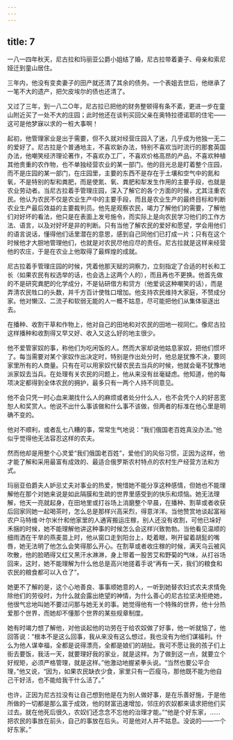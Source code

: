 ```yaml
---
---
---
```

title: 7
---





一八一四年秋天，尼古拉和玛丽亚公爵小姐结了婚，尼古拉带着妻子、母亲和索尼娅迁到童山居住。

三年内，他没有变卖妻子的田产就还清了其余的债务。一个表姐去世后，他继承了一笔不大的遗产，把欠皮埃尔的债也还清了。

又过了三年，到一八二○年，尼古拉已把他的财务整顿得有条不紊，更进一步在童山附近买了一处不大的庄园；此时他还在谈判买回父亲在奥特拉德诺耶的住宅——这可是他梦寐以求的一桩大事啊！

起初，他管理家业是出于需要，但不久就对经营庄园入了迷，几乎成为他独一无二的爱好了。尼古拉是个普通地主，不喜欢新办法，特别不喜欢当时流行的那套英国办法，他嘲笑经济理论著作，不喜欢办工厂，不喜欢价格高昂的产品，不喜欢种植其他贵重的农作物，也不单独经营农业的某一部门。他的目光总是盯着整个庄园，而不是庄园的某一部门，在庄园里，主要的东西不是存在于土壤和空气中的氮和氧，不是特别的犁和粪肥，而是使氮、氧、粪肥和犁发生作用的主要手段，也就是农业劳动者。当尼古拉着手管理庄园，深入了解它的各个方面的时候，尤其注重农民。他认为农民不仅是农业生产中的主要手段，而且是农业生产的最终目标和判断农业生产最后效益的主要裁判员。他先是观察农民，竭力了解他们的需要，了解他们对好坏的看法，他只是在表面上发号施令，而实际上是向农民学习他们的工作方法、语言，以及对好坏是非的判断。只有当他了解农民的爱好和愿望，学会用他们的语言说话，懂得他们话里潜在的意思，感到自己同他们已打成一片；只有在这个时候他才大胆地管理他们，也就是对农民尽他应尽的责任。尼古拉就是这样来经营他的农庄，于是在农业上他取得了最辉煌的成就。

尼古拉着手管理庄园的时候，凭着他那天赋的洞察力，立刻指定了合适的村长和工长（如果农民有权选举的话，也会选上这两个人的），而且再也不更换。他首先做的不是研究粪肥的化学成分，不是钻研借方和贷方（他爱说这种嘲笑的话），而是弄清农民牲口的头数，并千方百计使牲口增加。他支持农民维持大家庭，不赞成分家。他对懒汉、二流子和软弱无能的人一概不姑息，尽可能把他们从集体驱逐出去。

在播种、收割干草和作物上，他对自己的田地和对农民的田地一视同仁。像尼古拉这样播种和收割得又早又好、收入又这么好的地主很少。

他不爱管家奴的事，称他们为吃闲饭的人。然而大家却说他姑息家奴，把他们惯坏了。每当需要对某个家奴作出决定时，特别是作出处分时，他总是犹豫不决，要同家里所有的人商量。只有在可以用家奴代替农民去当兵的时候，他就会毫不犹豫地派家奴去当兵。在处理有关农民的问题上，他从来没有丝毫疑虑。他知道，他的每项决定都得到全体农民的拥护，最多只有一两个人持不同意见。

他不会只凭一时心血来潮找什么人的麻烦或者处分什么人，也不会凭个人的好恶宽恕人和奖赏人。他说不出什么事该做和什么事不该做，但两者的标准在他心里是明确不变的。

他对不顺利，或者乱七八糟的事，常常生气地说：“我们俄国老百姓真没办法。”他似乎觉得他无法容忍这样的农夫。

然而他却是用整个心灵爱“我们俄国老百姓”，爱他们的风俗习惯，正因为这样，他才能了解和采用最富有成效的、最适合俄罗斯农村特点的农村生产经营方法和方式。

玛丽亚伯爵夫人妒忌丈夫对事业的热爱，惋惜她不能分享这种感情，但她也不能理解他在那个对她来说是如此隔膜和生疏的世界里感受到的快乐和烦恼。她无法理解，他天一亮就起身，在田地里或打谷场上消磨整个早晨，在播种、割草或者收获后回家同她一起喝茶时，怎么总是那样兴高采烈，得意洋洋。当他赞赏地谈起富裕农户马特维·叶尔米什和他家里的人通宵搬运庄稼，别人还没有收割，可他已垛好禾捆的时候，她不能理解他讲这种事的时候怎么会这样兴致勃勃。当他看见温顺的细雨洒在干旱的燕麦苗上时，他从窗口走到阳台上，眨着眼，咧开留着胡髭的嘴唇，她无法明了他怎么会笑得那么开心。在割草或者收庄稼的时候，满天乌云被风吹散，他的脸晒得又红又黑汗水淋淋，身上带着一股苦艾和野菊的气味，从打谷场回来，这时，她不能理解为什么他总是高兴地搓着手说“再有一天，我们的粮食和农民的粮食都可以入仓了”。

她更不了解的是，这个心地善良、事事顺她意的人，一听到她替农妇式农夫求情免除他们的劳役时，为什么就会露出绝望的神情，为什么善心的尼古拉坚决拒绝她，他很气忿地叫她不要过问那与她无关的事。她觉得他有一个特殊的世界，他十分热爱那个世界，而她却不懂那个世界的某些规章制度。

她有时竭力想了解他，对他谈起他的功劳在于给农奴做了好事，他一听就恼了，他回答说：“根本不是这么回事，我从来没有这么想过，我也没有为他们谋福利。什么为他人谋幸福，全都是说得漂亮，全都是娘们的胡扯。我可不愿让我的孩子们上街去要饭，我活一天，就要理好我的家业，就是这样。为了做到这一点，就要立个好规矩，必须严格管理，就是这样。”他激动地握紧拳头说。“当然也要公平合理，”他又说，“因为，如果农民缺衣少食，家里只有一匹瘦马，那他既不能为他自己干好活，也不能给我干什么活了。”

也许，正因为尼古拉没有让自己想到他是在为别人做好事，是在乐善好施，于是他所做的一切都是那么富于成效，他的财富迅速增加，邻庄的农奴都来请求把他们买过去。就在他死后很久，农奴们还念念不忘他的治理才能。”“他是个好东家，……把农民的事放在前头，自己的事放在后头。可是他对人并不姑息。没说的——一个好东家。”